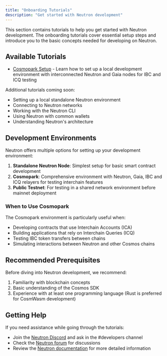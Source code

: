 ```yaml
---
title: "Onboarding Tutorials"
description: "Get started with Neutron development"
---
```


This section contains tutorials to help you get started with Neutron development. The onboarding tutorials cover essential setup steps and introduce you to the basic concepts needed for developing on Neutron.

## Available Tutorials

- [Cosmopark Setup](/developers/tutorials/onboarding/cosmopark) - Learn how to set up a local development environment with interconnected Neutron and Gaia nodes for IBC and ICQ testing

Additional tutorials coming soon:
- Setting up a local standalone Neutron environment
- Connecting to Neutron networks
- Working with the Neutron CLI
- Using Neutron with common wallets
- Understanding Neutron's architecture

## Development Environments

Neutron offers multiple options for setting up your development environment:

1. **Standalone Neutron Node**: Simplest setup for basic smart contract development
2. **Cosmopark**: Comprehensive environment with Neutron, Gaia, IBC and ICQ relayers for testing interchain features
3. **Public Testnet**: For testing in a shared network environment before mainnet deployment

### When to Use Cosmopark

The Cosmopark environment is particularly useful when:
- Developing contracts that use Interchain Accounts (ICA)
- Building applications that rely on Interchain Queries (ICQ)
- Testing IBC token transfers between chains
- Simulating interactions between Neutron and other Cosmos chains

## Recommended Prerequisites

Before diving into Neutron development, we recommend:

1. Familiarity with blockchain concepts
2. Basic understanding of the Cosmos SDK
3. Experience with at least one programming language (Rust is preferred for CosmWasm development)

## Getting Help

If you need assistance while going through the tutorials:

- Join the [Neutron Discord](https://discord.com/invite/neutron) and ask in the #developers channel
- Check the [Neutron forum](https://commonwealth.im/neutron) for discussions
- Review the [Neutron documentation](/developers/overview) for more detailed information 
